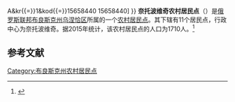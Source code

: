 {{Infobox Settlement
| official_name = 奈托波维奇农村居民点
| native_name = Найтоповичское сельское поселение
| settlement_type = [[农村居民点|农村居民点]]
| subdivision_type = [[国家|国家]]
| subdivision_type1 = [[州_(俄罗斯)|州]]
| subdivision_type2 = [[区_(苏联)|区]]
| subdivision_name = {{RUS}}
| subdivision_name1 = [[布良斯克州|布良斯克州]]
| subdivision_name2 = [[乌涅恰区|乌涅恰区]]
| seat_type = 行政中心
| seat = 奈托波维奇
| population_as_of=2015
| population_footnotes = <ref name=stat />
| population_total = 1710
| coordinates_display = inline,title
| latd =  | latm =  | lats =  | latNS = N
| longd =  | longm =  | longs =  | longEW = E
| timezone = [[莫斯科时间|MSK]]
| utc_offset = +3
| blank_name = [[俄罗斯市政土地区划代码|OKTMO编码]]
| blank_info = [http://classif.spb.ru/classificators/view/tma.php?st{{=}}A&kr{{=}}1&kod{{=}}15658440 15658440]
}}
'''奈托波维奇农村居民点'''（{{lang-ru|Найтоповичское сельское поселение}}）是[[俄罗斯联邦|俄罗斯联邦]][[布良斯克州|布良斯克州]][[乌涅恰区|乌涅恰区]]所属的一个[[农村居民点|农村居民点]]。其下辖有11个居民点，行政中心为奈托波维奇。据2015年统计，该农村居民点的人口为1710人。<ref name=stat>{{cite web |url=http://www.gks.ru/free_doc/doc_2015/bul_dr/mun_obr2015.rar |title=Численность населения Российской Федерации по муниципальным образованиям на 1 января 2015 года |accessdate=2015-08-06 |archiveurl=https://www.webcitation.org/6aaNzOlFO?url=http://www.gks.ru/free_doc/doc_2015/bul_dr/mun_obr2015.rar |archivedate=2015-08-06 |language=ru |deadurl=yes }}</ref>

== 参考文献 ==
{{reflist}}

{{Russia-stub}}

[[Category:布良斯克州农村居民点|Category:布良斯克州农村居民点]]